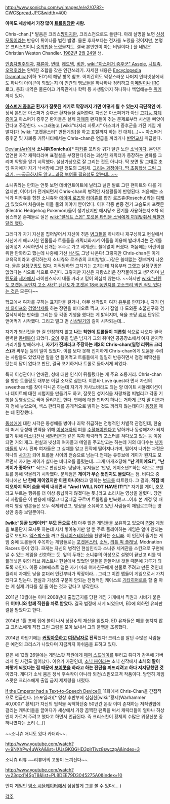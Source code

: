 http://www.sonichu.com/w/images/e/e2/0782-CWCSpread.JPG&width=400

'''아마도 세상에서 가장 많이 [[트롤링]]당한 사람.'''

Chris-chan.[* 발음은 크리스[[쨩]]이지만, 크리스천으로도 들린다. 아래 설명을 보면 [[신성모독]]이라는 반응이 튀어나올 법한 별명. 물론 후자보다는 전자를 노렸을 것이지만, 본명은 크리스천이니 [[중의법]]을 노렸을지도. 결국 본인만이 아는 비밀이다.] 풀 네임은 Christian Weston Chandler. [[1982년]] [[2월 24일]] 생.

[[인종차별]]주의자, [[패륜아]], [[변태]], [[레드넥]], [[비만]], [[wiki:"아스퍼거 증후군" Asspie]], [[니트족]], [[오덕후]]라는 완벽한 조합을 갖춘 인간쓰레기. 자세한 내용은 [[Encyclopedia Dramatica]](이하 'ED')의 해당 항목 참조. 어지간히도 막장스러운 나머지 인터넷상에서도 하나의 아이콘이 되었는지 이 인간의 행보들을 하나하나 정리하고 [[이메일]]이나 [[IRC]] 로그, 통화 내역은 물론이고 가족관계나 학력 등 사생활까지 하나하나 백업해놓은 [http://www.sonichu.com/ 위키]까지 있다.

'''[[아스퍼거 증후군]] 환자가 잘못된 계기로 막장까지 가면 어떻게 될 수 있는지 극단적인 예.''' 정작 본인은 아스퍼거 증후군 환자들을 싫어한다. 자신은 아스퍼거가 아닌 [[고기능 자폐증]]이고 아스퍼거 증후군 환자들은 실제 [[자폐증]] 환자들이 겪는 문제로부터 시선을 빼앗아간다고 주장한다. ~~그래놓고 [wiki:"타지리 사토시" 아스퍼거 증후군을 가진 게임 개발자]가 [wiki: "포켓몬스터" 만든게임]을 하고 표절까지 하는 건 대체(...)~~ 아스퍼거 증후군 및 자폐증 커뮤니티에서는 Chris-chan은 언급을 꺼리거나 [[반면교사]] 취급한다.

[[DeviantArt]]에서 '''소니츄(Sonichu)'''[* [[피카츄]] 꼬리랑 귀가 달린 노란 [[소닉]]이다. 본인은 엄연한 자작 캐릭터라며 표절설을 부정한다!]라는 괴상한 캐릭터가 등장하는 만화를 그리며 악명을 얻기 시작했다. 설상가상으로 잘 그리는 것도 아니다. 딱 보면 말 그대로 초딩 여자애가 자기 낙서장에 그린 정도의 그림체. [http://www.youtube.com/watch?v=vnqnUBQ9r24 그리는 과정이다. 딱 초등학생 그림 그리기. ~~궁금하지도 않고...과정 보여줄 필요성도 없는데...~~]

소니츄라는 만화는 언뜻 보면 데비안트아트에 널리고 널린 발로 그린 팬아트와 다를 게 없지만, 이야기가 전개되면서 Chris-chan의 병적인 사생활들이 반영된다. 처음에는 소닉과 피카츄를 합친 소니츄와 [[에이미 로즈]]와 [[라이츄]]를 합친 로즈츄(Rosechu)라는 [[여캐]]가 있었으며 처음에는 이들 둘의 이야기 뿐이었다. 이후 각종 변종 전기 고슴도치 포켓몬(Electric Hedgehog Pokemon)들이 생겨났지만 애시당초 전기를 사용하는지조차 의심스러운 존재들로 실은 [[wiki:"팔레트 스왑" 포켓몬 타입을 소닉에게 끼워맞춰서 색칠만 달리 했다]].

그러다가 자기 자신을 집어넣어서 자신이 겪은 [[병크]]들을 하나하나 재구성하고 현실에서 자신에게 해코지한 인물들과 트롤들을 캐릭터화시켜 이들을 이용해 발라버리는 전개를 집어넣기 시작하면서 전개는 우주로 가고 세계관도 쓸데없이 커졌다. 처음에는 어린이를 위한 만화라고 했는데 나중에 가선 [[H신]]도 그냥 나온다! 그렇지만 Chris-chan은 이게 교육적이라고 생각하는지 소니츄와 로즈츄의 교미방법(...)같은 쓸데없는 정보까지 나온다. 물론 [[설정구멍]]도 많다. 지적당하면 고치기는 고치는데 처음부터 그랬고 설정구멍은 없었다는 식으로 식으로 우긴다. 그렇지만 자신은 자랑스러운 창작물이라고 생각하며 [[닌텐도]]와 [[세가]]에서 라이센스까지 내줄 거라고 믿어 의심치 않는다. ~~하지만 [[wiki:"닌텐도 포켓몬 동인지 고소 사건" 닌텐도가 포켓몬 18금 동인지를 고소크리 먹인 적도 있다는 것]]은 모른다~~

학교에서 여자를 구하는 표지판을 걸거나, 아무 생각없이 여자 [[유두]]를 만지거나, 자기 [[더치 와이프]]와 [[검열삭제]]를 하는 장면을 비디오로 찍고, 자기 잡일 다 도와준 소꿉친구와 검열삭제하는 만화를 그리는 등 각종 기행을 했다는 게 밝혀지며, 욕을 초당 [[리터]] 단위로 얻어먹기 시작했다. 그리고 멀고 먼 [[신상털기]]의 길이 시작되는데...

자기가 병신짓을 한 걸 인정하지 않고 '''나는 착한데 트롤들이 괴롭힘''' 식으로 나오다 결국 완벽한 [[동네북]]이 되었다. [[오이]] 옷을 입은 남자가 그의 취미인 공공장소에서 여자 만지작거리기를 방해하거나, '''자기가 진짜라고 주장하는 제2의 Chris-chan(일명 리퀴드 크리스)'''과 싸우는 등의 일이 있었다. 이를 보다 못해 진지하게 Chris-chan에게 도움을 주려는 사람들도 있었지만 말을 안 들어먹고 트롤들에게 일일히 반응하면서 점점 삐딱선을 탔는지 답이 없다고 판단, 결국 포기하거나 트롤로 돌아서게 되었다.

특히 이성관이나 연애관, 성에 대한 인식이 뒤틀렸다는 게 주요 조롱거리. Chris-chan을 향한 트롤링도 대부분 이걸 소재로 삼는다. 이른바 Love quest라 면서 자신의 sweetheart를 찾아 다니곤 하는데 자기가 카사노바라도 되는 양 데이트 시뮬레이션이나 데이트에 대한 시험지를 만들기도 하고, 잘못된 성지식을 자랑처럼 떠벌리고 각종 기행을 동영상으로 찍어 올리기도 한다. 연애에 대한 판타지 하나는 거하게 큰지 딸 이름까지 정해 놓았으며, 섹스 판타지를 공개적으로 밝히는 것도 꺼리지 않는데다가 [[동정]]을 떼는 데 환장했다.

[[동성애]]에 대한 시각은 동성애를 병이나 죄악 취급하는 전형적인 차별적 관점인데, 한술 더 떠서 동성애 면역을 위해 [[이성애]]자의 피를 [[수혈]]해야한다고 말하거나 동성애자가 되지 않기 위해 [[미소녀전사 세일러문]]과 같은 여자 캐릭터의 포스터를 쳐다보고 있는 등 이쯤되면 거의 개그. 현실과 넷상의 여자들과 메일을 주고받고는 하는데 거의 대다수는 [[넷카마]]들의 낚시. 진짜 여자들은 그 실체를 알고 진작에 떨어져나가며, 떨어져 나가는 과정은 하나의 [[사가]]가 되어 트롤들 사이의 전승으로 남는다.언제는 유튜브에 게이가 뭔지도 모르면서 자기는 게이가 싫다는 비디오를 올렸는데...그게 마개조당해  '''"난 게이에요!", "난 게이가 좋아요!"''' 식으로 편집됐다. 덩달아, 유저들은 '안녕, 게이소년?'하는 식으로 코멘트를 통해 약올리기 시작했다. 문제점은 '''게이가 무슨 뜻인지도 몰랐다'''는 점. 비디오 중 하나에선 '''난 한때 게이였지만 이젠 아니야'''라고 말하는 [[병크]]를 터트렸다. 그 결과, '''직접 비디오까지 찍어 숨을 씩씩 내쉬면서 "And I WILL NOT HAVE IT!"'''[* 자기를 게이, 호모라고 부르는 행위를 더 이상 용납하지 않겠다는 뜻.]라고 소리치는 영상을 올렸다. 당연히 사람들은 이 반응에 배잡고 떼굴떼굴 구르며 트롤링을 반복했고...이후 본 계정 및 패러디 영상 원본들은 모두 삭제되었고, 영상을 소유하고 있던 사람들이 재업로드하는 영상만 종종 보일뿐이다.

'''[wiki:"등골 브레이커" 부모 돈으로 산]''' 아주 많은 게임들을 보유하고 있으며 [[PSN]] 계정을 보물단지 모시듯 하는데 사서 쌓아놓기만 할 뿐 주로 플레이하는 게임은 얼마 안되는 걸로 보인다. [[엑스박스]]를 까고 [[플레이스테이션]]을 찬양하는 [[소니빠]]. 이 인간이 즐기는 게임 중에 트롤들이 주목하는 게임들로는 [[포켓몬스터]], [[소닉]], [[리틀 빅 플래닛]], Modnation Racers 등이 있다. 크게는 자신의 병적인 현실인식과 소니츄 세계관을 스킨으로 구현해낼 수 있는 게임을 선호하는 듯. 앞의 두개는 소니츄의 아성으로 설명이 끝났고 리틀 빅 플래닛은 위의 러브 퀘스트나 현실에서 있었던 일들을 만들어낸 것들 때문에 가루가 되도록 까인다. 이중 러브퀘스트 맵은 자기 미래 여자친구에게 선물로 주려고 만든 것인데 퀄리티 자체도 낮을 뿐더러 인간부터가 막장이라... 그리고 이런 맵들이 게임으로서 가치있다고 믿는다. 현실과 가상의 구분이 안되는 전형적인 케이스로 [[기타히어로]]를 할 줄 아는 게 실제 기타를 칠 줄 아는 것과 같다고 생각한다.

2011년 10월에는 이미 2008년에 출입금지를 당한 게임 가게에서 직원과 시비가 붙은 뒤 '''어머니와 함께 직원을 차로 받았다.''' 결국 법정에 서게 되었으며, ED에 의하면 유죄판결을 받았다고 한다.

2014년 1월 초에 집에 불이 나서 상당수의 재산을 잃었다. ED 유저들은 때를 놓치지 않고 크리스에게 직접 그린 그림을 모아 보내서 그의 불행을 조롱했다.

2014년 하반기에는 '''[[커밍아웃]]하고 [[여장남자]]로 전직'''했다! 크리스를 알던 수많은 사람들은 예전의 크리스가 나았다며 지금까지 아쉬움을 표하고 있다.

같은 해 12월 26일에는 게임스팟 직원에게 [[페퍼 스프레이]]를 뿌리고 튀다가 감옥에 가버리게 된 사건도 일어났다. 이유가 가관인데, [[소닉 붐 시리즈|소닉 붐]]이라는 소닉 신작에서 '''소닉의 팔이 파랗게 되었다는 점 때문에 [[보이콧]]을 하라고 하는 전단을 퍼뜨리려고 하다 저지당했던 것'''이였다. 게다가 소닉 붐은 정식 후속작이 아니라 외전/스핀오프격 작품이다. 당연히 게임스팟은 크리스에게 출입 금지 제제령을 내렸다.

[[If the Emperor had a Text-to-Speech Device]]의 11화에서 Chris-Chan을 간접적으로 언급한다. (스포일러)[* 영상 후반부에 심심한[wiki:"황제(Warhammer 40,000)" 황제]가 자신의 업적을 독백하던중 50년간 온갖 이미 존재하는 저작권법에 걸리는 캐릭터들을 끌여다가 세상에서 가장 끔찍한 팬픽을 써서 캐릭터들이 얼마나 허상인지 가르쳐 주려고 했다고 하면서 언급된다. 즉 크리스찬이 황제의 수많은 위장신분 중 하나였다는 소리 (...)]

~~소니츄 애니도 있다 카더라~~.

http://www.youtube.com/watch?v=9NXhPw4uWkA&list=UUsGKQGHD3pIrTivz8swczpA&index=3

소니츄 리뷰 ~~리뷰어의 고통이 느껴진다~~.

http://www.youtube.com/watch?v=23qcd14SpT8&list=PL8DEE79D3045275A0&index=10

인디 게임인 [[염소 시뮬레이터]]에서 심심찮게 그를 볼 수 있다(....)

[[각주]]
